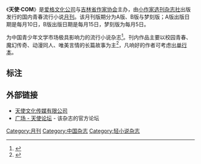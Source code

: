 {{expand|time=2011-08-31T11:23:45Z}}
{{Infobox Magazine
| title = 天使·COM
| image_file = 
| image_size = 
| image_caption = 
| editor = 
| editor_title = 
| staff_writer = 关羽熙<br />漩沐<br />夏日紫<br />季唯西<br />陌上香坊
| frequency = [[月刊|月刊]]
| circulation = 
| category = [[轻小说|轻小说]]
| company = [[爱格文化公司|爱格文化公司]]<br />[[天使文化传媒有限公司|天使文化传媒有限公司]]
| publisher = [[小作家选刊杂志社|小作家选刊杂志社]]<br />[[吉林省作家协会|吉林省作家协会]]
| firstdate = 2006年
| country = {{flagicon|PRC}} [[中华人民共和国|中华人民共和国]]
| language = [[简体中文|简体中文]]
| website = 
| issn = 1671-0487
}}
《'''天使·COM'''》是[[爱格文化公司|爱格文化公司]]与[[吉林省作家协会|吉林省作家协会]]主办，由[[小作家选刊杂志社|小作家选刊杂志社]]出版发行的国内青春流行小说[[月刊|月刊]]。该月刊版期分为A版、B版与梦刻版；A版出版日期是每月10日，B版出版日期是每月15日，梦刻版为每月5日。

为中国青少年文学市场极具影响力的流行小说杂志<ref>{{Cite web |url=http://www.tswh.cc/aboutus.asp |title=湖南天使文化有限公司 - 我们的团队 |access-date=2011-08-31 |archive-date=2011-10-15 |archive-url=https://web.archive.org/web/20111015231216/http://www.tswh.cc/aboutus.asp |dead-url=no }}</ref>。刊内作品主要以校园青春、魔幻传奇、动漫同人、唯美言情的长篇故事为主<ref>{{Cite web |url=http://www.tswh.cc/magazine.asp?id=435 |title=天使文化 - 杂志动态 |access-date=2011-08-31 |archive-date=2011-12-01 |archive-url=https://web.archive.org/web/20111201083807/http://www.tswh.cc/magazine.asp?id=435 |dead-url=no }}</ref>，凡响好的作者可考虑出[[单行本|单行本]]。

== 标注 ==
<references/>

== 外部链接 ==
*[https://web.archive.org/web/20110829220253/http://www.tswh.cc/index.asp 天使文化传媒有限公司]
*[https://web.archive.org/web/20110731024744/http://www.s-tianshi.com/bbs/forum.php 广场 - 天使论坛] - 该杂志的官方论坛

{{出版物小作品}}

[[Category:月刊|Category:月刊]]
[[Category:中国杂志|Category:中国杂志]]
[[Category:轻小说杂志|Category:轻小说杂志]]